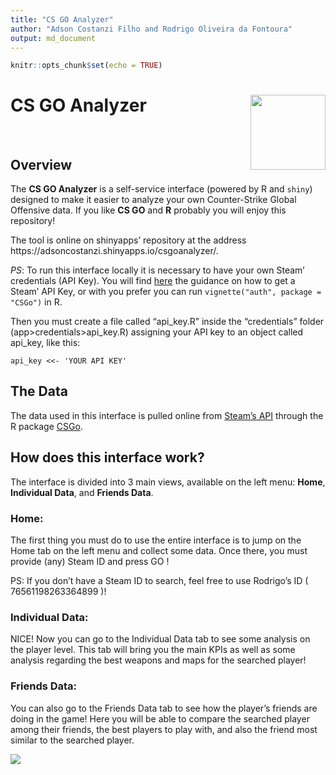 ```yaml
---
title: "CS GO Analyzer"
author: "Adson Costanzi Filho and Rodrigo Oliveira da Fontoura"
output: md_document
---
```


```r
knitr::opts_chunk$set(echo = TRUE)
```


# CS GO Analyzer <img src="app/www/img/CSGo_analyzer_sticker.PNG" align="right" width="120" />

<br>

## Overview

The **CS GO Analyzer** is a self-service interface (powered by R and `shiny`) designed to make it easier to analyze your own Counter-Strike Global Offensive data. If you like **CS GO** and **R** probably you will enjoy this repository!

The tool is online on shinyapps' repository at the address https://adsoncostanzi.shinyapps.io/csgoanalyzer/.

*PS*: To run this interface locally it is necessary to have your own Steam' credentials (API Key). You will find [here](https://adsoncostanzifilho.github.io/CSGo/articles/auth.html) the guidance on how to get a Steam' API Key, or with you prefer you can run `vignette("auth", package = "CSGo")` in R.

Then you must create a file called "api_key.R" inside the "credentials" folder (app>credentials>api_key.R) assigning your API key to an object called api_key, like this:

`api_key <<- 'YOUR API KEY'`


## The Data

The data used in this interface is pulled online from [Steam's API](https://developer.valvesoftware.com/wiki/Steam_Web_API) through the R package [CSGo](https://adsoncostanzifilho.github.io/CSGo/).


## How does this interface work?

The interface is divided into 3 main views, available on the left menu: **Home**, **Individual Data**, and **Friends Data**.

### Home:

The first thing you must do to use the entire interface is to jump on the Home tab on the left menu and collect some data. Once there, you must provide (any) Steam ID and press GO !

PS: If you don't have a Steam ID to search, feel free to use Rodrigo's ID ( 76561198263364899 )!

### Individual Data:

NICE! Now you can go to the Individual Data tab to see some analysis on the player level. This tab will bring you the main KPIs as well as some analysis regarding the best weapons and maps for the searched player!

### Friends Data:

You can also go to the Friends Data tab to see how the player's friends are doing in the game! Here you will be able to compare the searched player among their friends, the best players to play with, and also the friend most similar to the searched player.


![](app/www/img/csgo_demo.gif)




